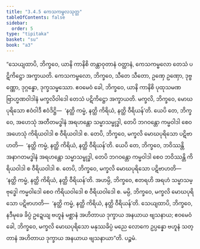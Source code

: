 ```yaml
---
title: "3.4.5 ကေသကမ္ဗလသုတ္တ"
tableOfContents: false
sidebar:
  order: 5
type: "tipitaka"
basket: "su"
book: "a3"
---
```



<DynamicBreadcrumb />

<Division number="138" book="a3" e="ch" v="15" p="290">

<Paragraph number="1026" book="a3">
“သေယျထာပိ, ဘိက္ခဝေ, ယာနိ ကာနိစိ တန္တာဝုတာနံ ဝတ္ထာနံ, ကေသကမ္ဗလော တေသံ ပဋိကိဋ္ဌော အက္ခာယတိ. ကေသကမ္ဗလော, ဘိက္ခဝေ, သီတေ သီတော, ဥဏှေ ဥဏှော, ဒုဗ္ဗဏ္ဏော, ဒုဂ္ဂန္ဓော, ဒုက္ခသမ္ဖဿော. ဧဝမေဝံ ခေါ, ဘိက္ခဝေ, ယာနိ ကာနိစိ ပုထုသမဏဗြာဟ္မဏဝါဒါနံ မက္ခလိဝါဒေါ တေသံ ပဋိကိဋ္ဌော အက္ခာယတိ.
</Paragraph>

<Paragraph number="1027" book="a3">
မက္ခလိ, ဘိက္ခဝေ, မောဃပုရိသော ဧဝံဝါဒီ ဧဝံဒိဋ္ဌိ—  ‘နတ္ထိ ကမ္မံ, နတ္ထိ ကိရိယံ, နတ္ထိ ဝီရိယန်’တိ. ယေပိ တေ, ဘိက္ခဝေ, အဟေသုံ အတီတမဒ္ဓါနံ အရဟန္တော သမ္မာသမ္ဗုဒ္ဓါ, တေပိ ဘဂဝန္တော ကမ္မဝါဒါ စေဝ အဟေသုံ ကိရိယဝါဒါ စ ဝီရိယဝါဒါ စ. တေပိ, ဘိက္ခဝေ, မက္ခလိ မောဃပုရိသော ပဋိဗာဟတိ—  ‘နတ္ထိ ကမ္မံ, နတ္ထိ ကိရိယံ, နတ္ထိ ဝီရိယန်’တိ. ယေပိ တေ, ဘိက္ခဝေ, ဘဝိဿန္တိ အနာဂတမဒ္ဓါနံ အရဟန္တော သမ္မာသမ္ဗုဒ္ဓါ, တေပိ ဘဂဝန္တော ကမ္မဝါဒါ စေဝ ဘဝိဿန္တိ ကိရိယဝါဒါ စ ဝီရိယဝါဒါ စ. တေပိ, ဘိက္ခဝေ, မက္ခလိ မောဃပုရိသော ပဋိဗာဟတိ—  ‘နတ္ထိ ကမ္မံ, နတ္ထိ ကိရိယံ, နတ္ထိ ဝီရိယန်’တိ. အဟမ္ပိ, ဘိက္ခဝေ, ဧတရဟိ အရဟံ သမ္မာသမ္ဗုဒ္ဓေါ ကမ္မဝါဒေါ စေဝ ကိရိယဝါဒေါ စ ဝီရိယဝါဒေါ စ. မမ္ပိ, ဘိက္ခဝေ, မက္ခလိ မောဃပုရိသော ပဋိဗာဟတိ—  ‘နတ္ထိ ကမ္မံ, နတ္ထိ ကိရိယံ, နတ္ထိ ဝီရိယန်’တိ.
</Paragraph>

<Paragraph number="1028" book="a3">
သေယျထာပိ, ဘိက္ခဝေ, နဒီမုခေ ခိပ္ပံ ဥဍ္ဍေယျ ဗဟူနံ မစ္ဆာနံ အဟိတာယ ဒုက္ခာယ အနယာယ ဗျသနာယ; ဧဝမေဝံ ခေါ, ဘိက္ခဝေ, မက္ခလိ မောဃပုရိသော မနုဿခိပ္ပံ မညေ လောကေ ဥပ္ပန္နော ဗဟူနံ သတ္တာနံ အဟိတာယ ဒုက္ခာယ အနယာယ ဗျသနာယာ”တိ.

</Paragraph>
</Division>

<Paragraph number="1029" type="center" book="a3">
ပဉ္စမံ.
</Paragraph>